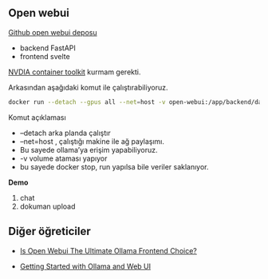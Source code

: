 ## Open webui

[Github open webui deposu](https://github.com/open-webui/open-webui)

- backend FastAPI
- frontend svelte


[NVDIA container toolkit](https://docs.nvidia.com/datacenter/cloud-native/container-toolkit/latest/install-guide.html) kurmam gerekti.


Arkasından aşağıdaki komut ile çalıştırabiliyoruz.


```bash
docker run --detach --gpus all --net=host -v open-webui:/app/backend/data --name open-webui --restart always ghcr.io/open-webui/open-webui:cuda 
```

Komut açıklaması

- --detach arka planda çalıştır
- --net=host , çalıştığı makine ile ağ paylaşımı. 
- Bu sayede ollama'ya erişim yapabiliyoruz.
- -v volume ataması yapıyor 
- bu sayede docker stop, run yapılsa bile veriler saklanıyor.


**Demo**

1. chat
2. dokuman upload



## Diğer öğreticiler

- [Is Open Webui The Ultimate Ollama Frontend Choice?](https://www.youtube.com/watch?v=16fWf0VVeIo)

- [Getting Started with Ollama and Web UI](https://www.youtube.com/watch?v=BzFafshQkWw)





